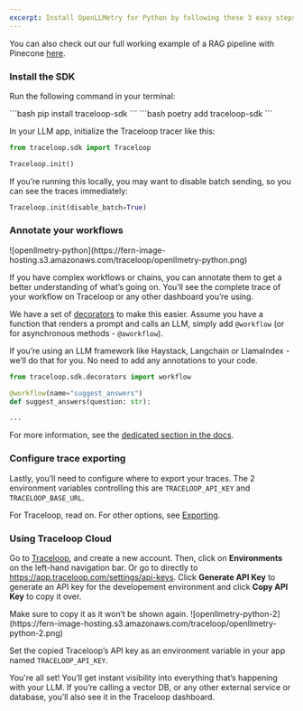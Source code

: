 ```yaml
---
excerpt: Install OpenLLMetry for Python by following these 3 easy steps and get instant monitoring.
---
```


You can also check out our full working example of a RAG pipeline with Pinecone [here](https://github.com/traceloop/pinecone-demo).

<Steps>

### Install the SDK

Run the following command in your terminal:

<CodeBlocks>
    <CodeBlock title="pip">
    ```bash
    pip install traceloop-sdk
    ```
    </CodeBlock>
    <CodeBlock title="poetry">
    ```bash
    poetry add traceloop-sdk
    ```
    </CodeBlock>
</CodeBlocks>

In your LLM app, initialize the Traceloop tracer like this:

```python
from traceloop.sdk import Traceloop

Traceloop.init()
```

If you’re running this locally, you may want to disable batch sending, so you can see the traces immediately:

```python
Traceloop.init(disable_batch=True)
```

### Annotate your workflows

<Frame>
![openllmetry-python](https://fern-image-hosting.s3.amazonaws.com/traceloop/openllmetry-python.png)
</Frame>

If you have complex workflows or chains, you can annotate them to get a better understanding of what’s going on. You’ll see the complete trace of your workflow on Traceloop or any other dashboard you’re using.

We have a set of [decorators](/open-ll-metry/tracing/workflows-tasks-agents-and-tools) to make this easier. Assume you have a function that renders a prompt and calls an LLM, simply add `@workflow` (or for asynchronous methods - `@aworkflow`).

<Callout intent="info">
If you’re using an LLM framework like Haystack, Langchain or LlamaIndex - we’ll do that for you. No need to add any annotations to your code.
</Callout>

```python
from traceloop.sdk.decorators import workflow

@workflow(name="suggest_answers")
def suggest_answers(question: str):

...
```

For more information, see the [dedicated section in the docs](/open-ll-metry/tracing/workflows-tasks-agents-and-tools).

### Configure trace exporting

Lastly, you’ll need to configure where to export your traces. The 2 environment variables controlling this are `TRACELOOP_API_KEY` and `TRACELOOP_BASE_URL`.

For Traceloop, read on. For other options, see [Exporting](/open-ll-metry/integrations/overview).


### Using Traceloop Cloud

Go to [Traceloop](https://app.traceloop.com/), and create a new account. Then, click on **Environments** on the left-hand navigation bar. Or go to directly to https://app.traceloop.com/settings/api-keys. Click **Generate API Key** to generate an API key for the developement environment and click **Copy API Key** to copy it over.

<Callout intent="warn">
Make sure to copy it as it won’t be shown again.
</Callout>

<Frame>
![openllmetry-python-2](https://fern-image-hosting.s3.amazonaws.com/traceloop/openllmetry-python-2.png)
</Frame>

Set the copied Traceloop’s API key as an environment variable in your app named `TRACELOOP_API_KEY`.

</Steps>

You're all set! You’ll get instant visibility into everything that’s happening with your LLM. If you’re calling a vector DB, or any other external service or database, you’ll also see it in the Traceloop dashboard.

